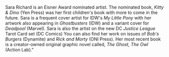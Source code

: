 Sara Richard is an Eisner Award nominated artist. The nominated book, _Kitty & Dino_ (Yen Press) was her first children's book with more to come in the future. Sara is a frequent cover artist for IDW's _My Little Pony_ with her artwork also appearing in _Ghostbusters_ (IDW) and a variant cover for _Deadpool_ (Marvel). Sara is also the artist on the new DC _Justice League_ Tarot Card set (DC Comics) You can also find her work on issues of _Bob's Burgers_ (Dynamite) and _Rick and Morty_ (ONI Press). Her most recent book is a creator-owned original graphic novel called, _The Ghost, The Owl_ (Action Lab)."

